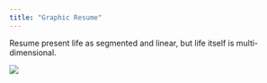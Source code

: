 ```yaml
---
title: "Graphic Resume"
---
```


Resume present life as segmented and linear, but life itself is multi-dimensional. 

![](asset/LifeDiary.drawio.svg)